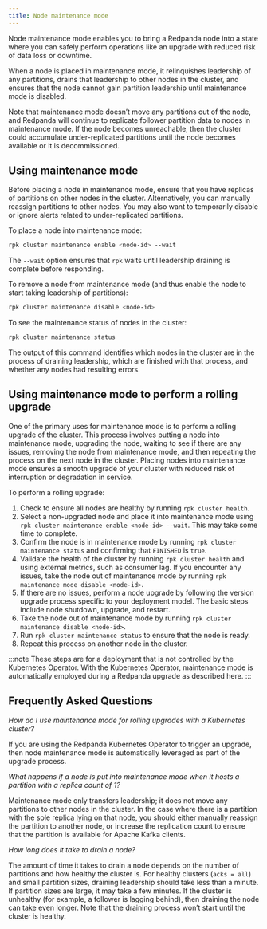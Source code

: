 ```yaml
---
title: Node maintenance mode
---
```


<head>
    <meta name="title" content="Node maintenance mode | Redpanda Docs"/>
    <meta name="description" content="Enabling node maintenance mode."/>
</head>

Node maintenance mode enables you to bring a Redpanda node into a state where you can safely perform operations like an upgrade with reduced risk of data loss or downtime.

When a node is placed in maintenance mode, it relinquishes leadership of any partitions, drains that leadership to other nodes in the cluster, and ensures that the node cannot gain partition leadership until maintenance mode is disabled.

Note that maintenance mode doesn’t move any partitions out of the node, and Redpanda will continue to replicate follower partition data to nodes in maintenance mode. If the node becomes unreachable, then the cluster could accumulate under-replicated partitions until the node becomes available or it is decommissioned.

## Using maintenance mode

Before placing a node in maintenance mode, ensure that you have replicas of partitions on other nodes in the cluster. Alternatively, you can manually reassign partitions to other nodes. You may also want to temporarily disable or ignore alerts related to under-replicated partitions.

To place a node into maintenance mode:

```bash
rpk cluster maintenance enable <node-id> --wait
```

The `--wait` option ensures that `rpk` waits until leadership draining is complete before responding.

To remove a node from maintenance mode (and thus enable the node to start taking leadership of partitions):

```bash
rpk cluster maintenance disable <node-id> 
```

To see the maintenance status of nodes in the cluster:

```bash
rpk cluster maintenance status
```

The output of this command identifies which nodes in the cluster are in the process of draining leadership, which are finished with that process, and whether any nodes had resulting errors.

## Using maintenance mode to perform a rolling upgrade

One of the primary uses for maintenance mode is to perform a rolling upgrade of the cluster. This process involves putting a node into maintenance mode, upgrading the node, waiting to see if there are any issues, removing the node from maintenance mode, and then repeating the process on the next node in the cluster. Placing nodes into maintenance mode ensures a smooth upgrade of your cluster with reduced risk of interruption or degradation in service.

To perform a rolling upgrade: 

1. Check to ensure all nodes are healthy by running `rpk cluster health`.
2. Select a non-upgraded node and place it into maintenance mode using `rpk cluster maintenance enable <node-id> --wait`. This may take some time to complete.
3. Confirm the node is in maintenance mode by running `rpk cluster maintenance status` and confirming  that `FINISHED` is `true`.
4. Validate the health of the cluster by running `rpk cluster health` and using external metrics, such as consumer lag. If you encounter any issues, take the node out of maintenance mode by running `rpk maintenance mode disable <node-id>`.
5. If there are no issues, perform a node upgrade by following the version upgrade process specific to your deployment model. The basic steps include node shutdown, upgrade, and restart.
6. Take the node out of maintenance mode by running `rpk cluster maintenance disable <node-id>`.
7. Run `rpk cluster maintenance status` to ensure that the node is ready.
8. Repeat this process on another node in the cluster.

:::note
These steps are for a deployment that is not controlled by the Kubernetes Operator. With the Kubernetes Operator, maintenance mode is automatically employed during a Redpanda upgrade as described here.
:::

## Frequently Asked Questions

_How do I use maintenance mode for rolling upgrades with a Kubernetes cluster?_

If you are using the Redpanda Kubernetes Operator to trigger an upgrade, then node maintenance mode is automatically leveraged as part of the upgrade process.

_What happens if a node is put into maintenance mode when it hosts a partition with a replica count of 1?_

Maintenance mode only transfers leadership; it does not move any partitions to other nodes in the cluster. In the case where there is a partition with the sole replica lying on that node, you should either manually reassign the partition to another node, or increase the replication count to ensure that the partition is available for Apache Kafka clients.

_How long does it take to drain a node?_

The amount of time it takes to drain a node  depends on the number of partitions and how healthy the cluster is. For healthy clusters (`acks = all`) and small partition sizes, draining leadership should take less than a minute. If partition sizes are large, it may take a few minutes. If the cluster is unhealthy (for example, a follower is lagging behind), then draining the node can take even longer. Note that the draining process won’t start until the cluster is healthy.
